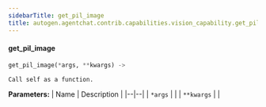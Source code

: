 ```yaml
---
sidebarTitle: get_pil_image
title: autogen.agentchat.contrib.capabilities.vision_capability.get_pil_image
---
```


<code class="doc-symbol doc-symbol-heading doc-symbol-function"></code>
#### get_pil_image

```python
get_pil_image(*args, **kwargs) -> 
```

    Call self as a function.

<b>Parameters:</b>
| Name | Description |
|--|--|
| `*args` |  |
| `**kwargs` |  |

<br />